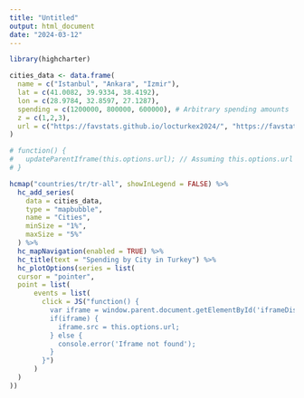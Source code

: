 ```yaml
---
title: "Untitled"
output: html_document
date: "2024-03-12"
---
```



```r
library(highcharter)

cities_data <- data.frame(
  name = c("Istanbul", "Ankara", "Izmir"),
  lat = c(41.0082, 39.9334, 38.4192),
  lon = c(28.9784, 32.8597, 27.1287),
  spending = c(1200000, 800000, 600000), # Arbitrary spending amounts
  z = c(1,2,3),
  url = c("https://favstats.github.io/locturkex2024/", "https://favstats.github.io/locturkex2024/docs", "https://favstats.github.io/locturkex2024/docs/location")
)

# function() {
#   updateParentIframe(this.options.url); // Assuming this.options.url contains the URL to set in the parent iframe
# }

hcmap("countries/tr/tr-all", showInLegend = FALSE) %>%
  hc_add_series(
    data = cities_data, 
    type = "mapbubble",
    name = "Cities", 
    minSize = "1%",
    maxSize = "5%"
  ) %>%
  hc_mapNavigation(enabled = TRUE) %>%
  hc_title(text = "Spending by City in Turkey") %>%
  hc_plotOptions(series = list(
  cursor = "pointer",
  point = list(
      events = list(
        click = JS("function() { 
          var iframe = window.parent.document.getElementById('iframeDisplay');
          if(iframe) {
            iframe.src = this.options.url; 
          } else {
            console.error('Iframe not found');
          }
        }")
      )
  )
))



```